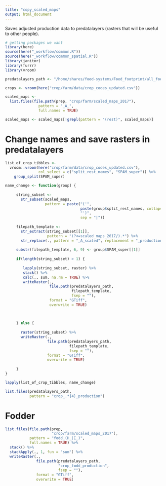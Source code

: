 ```yaml
---
title: "copy_scaled_maps"
output: html_document
---
```


Saves adjusted production data to predatalayers (rasters that will be useful to other people).
```r
# getting packages we want
library(here)
source(here("_workflow/common.R"))
source(here("_workflow/common_spatial.R"))
library(janitor)
library(furrr)
library(vroom)

predatalayers_path <- "/home/shares/food-systems/Food_footprint/all_food_systems/predatalayers/"
```


```r
crops <- vroom(here("crop/farm/data/crop_codes_updated.csv")) 

scaled_maps <-
  list.files(file.path(prep, "crop/farm/scaled_maps_2017"),
               pattern = "_A_",
               full.names = TRUE)

scaled_maps <- scaled_maps[!grepl(pattern = "(rest)", scaled_maps)]
```

# Change names and save rasters in predatalayers
```r
list_of_crop_tibbles <- 
  vroom::vroom(here("crop/farm/data/crop_codes_updated.csv"), 
               col_select = c("split_rest_names", "SPAM_super")) %>% 
    group_split(SPAM_super)

name_change <- function(group) {
  
     string_subset <- 
       str_subset(scaled_maps, 
                  pattern = paste("('", 
                                  paste(group$split_rest_names, collapse = '|'), 
                                  "')",
                                  sep = "|"))
     
     filepath_template <- 
       str_extract(string_subset[[1]], 
                   pattern = "(?<=scaled_maps_2017/).*") %>% 
       str_replace(., pattern = "_A_scaled", replacement = "_production")
     
     substr(filepath_template, 6, 9) <- group$SPAM_super[[1]]
     
     if(length(string_subset) > 1) { 
       
        lapply(string_subset, raster) %>% 
        stack() %>% 
        calc(., sum, na.rm = TRUE) %>% 
        writeRaster(.,
                    file.path(predatalayers_path,
                              filepath_template,
                              fsep = ""), 
                    format = "GTiff", 
                    overwrite = TRUE)
       
       
       
     } else { 
       
       raster(string_subset) %>% 
       writeRaster(.,
                   file.path(predatalayers_path,
                             filepath_template,
                             fsep = ""), 
                   format = "GTiff", 
                   overwrite = TRUE)
      
     }
}

lapply(list_of_crop_tibbles, name_change)

list.files(predatalayers_path,
           pattern = "crop_.*{4}_production")
```

# Fodder
```r
list.files(file.path(prep, 
                     "crop/farm/scaled_maps_2017"),
           pattern = "fodd_(H_|I_)",
           full.names = TRUE) %>% 
  stack() %>%
  stackApply(., 1, fun = "sum") %>% 
  writeRaster(.,
              file.path(predatalayers_path,
                        "crop_fodd_production", 
                        fsep = ""),
              format = "GTiff", 
              overwrite = TRUE)
```

